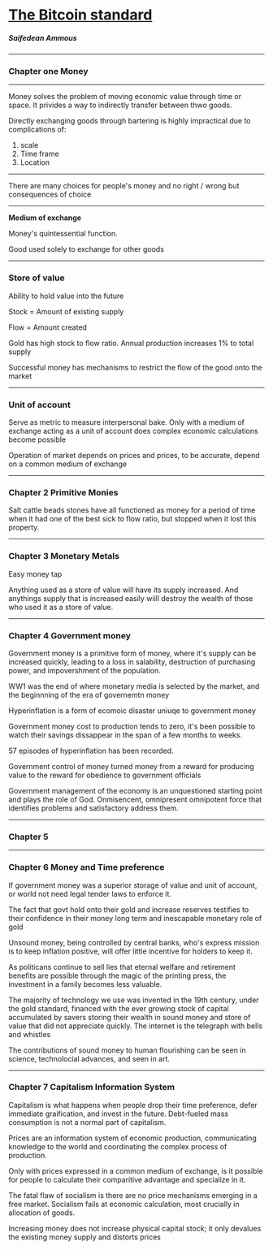 

<a 
	target="_blank" href="https://www.amazon.com/Bitcoin-Standard-Decentralized-Alternative-Central/dp/1119473861/ref=sr_1_1?ie=UTF8&qid=1533816700&sr=8-1&keywords=bitcoin+standard">
<h1>The Bitcoin standard</h1> 
</a>


##### Saifedean Ammous



---
### Chapter one Money 
---

Money solves the problem of moving economic value through time or space. It privides a way to indirectly transfer between thwo goods.


Directly exchanging goods through bartering is highly impractical due to complications of:

1. scale
1. Time frame
1. Location

---

There are many choices for people's money and no right / wrong but consequences of choice

---
**Medium of exchange**

Money's quintessential function.


Good used solely to exchange for other goods 

---
### Store of value


Ability to hold value into the future 

Stock = Amount of existing supply 

Flow = Amount created 

Gold has high stock to flow ratio. Annual production increases 1% to total supply

Successful money has mechanisms to restrict the flow of the good onto the market

---

### Unit of account

Serve as metric to measure interpersonal bake. Only with a medium of exchange acting as a unit of account does complex economic calculations become possible 

Operation of market depends on prices and prices, to be accurate, depend on a common medium of exchange 


---
### Chapter 2 Primitive Monies 


Salt cattle beads stones have all functioned as money for a period of time when it had one of the best sick to flow ratio, but stopped when it lost this property.

---
### Chapter 3 Monetary Metals


Easy money tap 

Anything used as a store of value will have its supply increased. And anythings supply that is increased easily wiill destroy the wealth of those who used it as a store of value.


---
### Chapter 4 Government money 


Government money is a primitive form of money, where it's supply can be increased quickly, leading to a loss in salability, destruction of purchasing power, and impovershment of the population.

WW1 was the end of where monetary media is selected by the market, and the beginnning of the era of governemtn money

Hyperinflation is a form of ecomoic disaster uniuqe to government money

Government money cost to production tends to zero, it's been possible to watch their savings dissappear in the span of a few months to weeks.

57 episodes of hyperinflation has been recorded.




Government control of money turned money from a reward for producing value to the reward for obedience to government officials


Government management of the economy is an unquestioned starting point and plays the role of God. Onmisencent, omnipresent omnipotent force that identifies problems and satisfactory address them.


---
### Chapter 5 



---
### Chapter 6 Money and Time preference 


If government money was a superior storage of value and unit of account, or world not need legal tender laws to enforce it.



The fact that govt hold onto their gold and increase reserves testifies to their confidence in their money long term and inescapable monetary role of gold


Unsound money, being controlled by central banks, who's express mission is to keep inflation positive, will offer little incentive for holders to keep it.

As politicans continue to sell lies that eternal welfare and retirement benefits are possible through the magic of the printing press, the investment in a family becomes less valuable.

The majority of technology we use was invented in the 19th century, under the gold standard, financed with the ever growing stock of capital accumulated by savers storing their wealth in sound money and store of value that did not appreciate quickly. The internet is the telegraph with bells and whistles


The contributions of sound money to human flourishing can be seen in science, technolocial advances, and seen in art.

---

### Chapter 7 Capitalism Information System

Capitalism is what happens when people drop their time preference, defer immediate graification, and invest in the future. Debt-fueled mass consumption is not a normal part of capitalism.


Prices are an information system of economic production, communicating knowledge to the world and coordinating the complex process of production.

Only with prices expressed in a common medium of exchange, is it possible for people to calculate their comparitive advantage and specialize in it.

The fatal flaw of socialism is there are no price mechanisms emerging in a free market.
Socialism fails at economic calculation, most crucially in allocation of goods.


Increasing money does not increase physical capital stock; it only devalues the existing money supply and distorts prices



